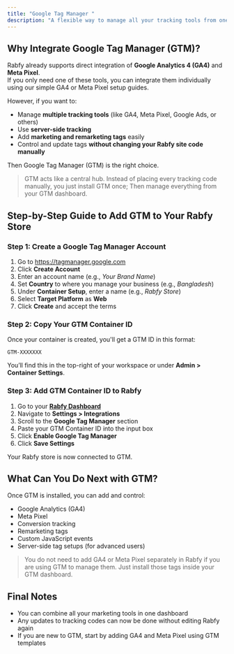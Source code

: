 ```yaml
---
title: "Google Tag Manager "
description: "A flexible way to manage all your tracking tools from one place"
---
```


## Why Integrate Google Tag Manager (GTM)?

Rabfy already supports direct integration of **Google Analytics 4 (GA4)** and **Meta Pixel**.\
If you only need one of these tools, you can integrate them individually using our simple GA4 or Meta Pixel setup guides.

However, if you want to:

- Manage **multiple tracking tools** (like GA4, Meta Pixel, Google Ads, or others)
- Use **server-side tracking**
- Add **marketing and remarketing tags** easily
- Control and update tags **without changing your Rabfy site code manually**

Then Google Tag Manager (GTM) is the right choice.

> GTM acts like a central hub. Instead of placing every tracking code manually, you just install GTM once; Then manage everything from your GTM dashboard.

## Step-by-Step Guide to Add GTM to Your Rabfy Store

### Step 1: Create a Google Tag Manager Account

1. Go to https://tagmanager.google.com
2. Click **Create Account**
3. Enter an account name (e.g., _Your Brand Name_)
4. Set **Country** to where you manage your business (e.g., _Bangladesh_)
5. Under **Container Setup**, enter a name (e.g., _Rabfy Store_)
6. Select **Target Platform** as **Web**
7. Click **Create** and accept the terms

### Step 2: Copy Your GTM Container ID

Once your container is created, you'll get a GTM ID in this format:

```
GTM-XXXXXXX
```

You’ll find this in the top-right of your workspace or under **Admin \> Container Settings**.

### Step 3: Add GTM Container ID to Rabfy

1. Go to your [**Rabfy Dashboard**](https://dashboard.rabfy.com/)
2. Navigate to **Settings \> Integrations**
3. Scroll to the **Google Tag Manager** section
4. Paste your GTM Container ID into the input box
5. Click **Enable Google Tag Manager**
6. Click **Save Settings**

Your Rabfy store is now connected to GTM.

## What Can You Do Next with GTM?

Once GTM is installed, you can add and control:

- Google Analytics (GA4)
- Meta Pixel
- Conversion tracking
- Remarketing tags
- Custom JavaScript events
- Server-side tag setups (for advanced users)

> You do not need to add GA4 or Meta Pixel separately in Rabfy if you are using GTM to manage them. Just install those tags inside your GTM dashboard.

## Final Notes

- You can combine all your marketing tools in one dashboard
- Any updates to tracking codes can now be done without editing Rabfy again
- If you are new to GTM, start by adding GA4 and Meta Pixel using GTM templates